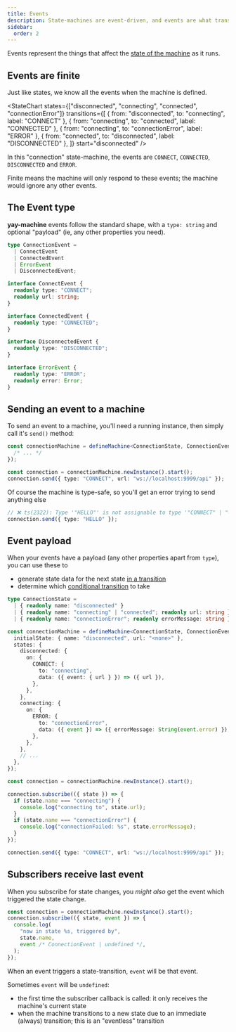 ```yaml
---
title: Events
description: State-machines are event-driven, and events are what transition a state-machine from one state to another
sidebar:
  order: 2
---
```


Events represent the things that affect the [state of the machine](/reference/state/) as it runs.

## Events are finite

Just like states, we know all the events when the machine is defined.


<StateChart
  states={["disconnected", "connecting", "connected", "connectionError"]}
  transitions={[
    { from: "disconnected", to: "connecting", label: "CONNECT" },
    { from: "connecting", to: "connected", label: "CONNECTED" },
    { from: "connecting", to: "connectionError", label: "ERROR" },
    { from: "connected", to: "disconnected", label: "DISCONNECTED" },
  ]}
  start="disconnected"
/>

In this "connection" state-machine, the events are `CONNECT`, `CONNECTED`, `DISCONNECTED` and `ERROR`.

Finite means the machine will only respond to these events; the machine would ignore any other events.

## The Event type

**yay-machine** events follow the standard shape, with a `type: string` and optional "payload" (ie, any other properties you need).

```typescript
type ConnectionEvent =
  | ConnectEvent
  | ConnectedEvent
  | ErrorEvent
  | DisconnectedEvent;

interface ConnectEvent {
  readonly type: "CONNECT";
  readonly url: string;
}

interface ConnectedEvent {
  readonly type: "CONNECTED";
}

interface DisconnectedEvent {
  readonly type: "DISCONNECTED";
}

interface ErrorEvent {
  readonly type: "ERROR";
  readonly error: Error;
}
```

## Sending an event to a machine

To send an event to a machine, you'll need a running instance, then simply call it's `send()` method:

```typescript {4}
const connectionMachine = defineMachine<ConnectionState, ConnectionEvent>({
  /* ... */
});

const connection = connectionMachine.newInstance().start();
connection.send({ type: "CONNECT", url: "ws://localhost:9999/api" });
```

Of course the machine is type-safe, so you'll get an error trying to send anything else

```typescript "type: 'HELLO'"
// ❌ ts(2322): Type '"HELLO"' is not assignable to type '"CONNECT" | "CONNECTED"' | "DISCONNECTED"' | "ERROR"'.
connection.send({ type: "HELLO" });
```

## Event payload

When your events have a payload (any other properties apart from `type`), you can use these to

- generate state data for the next state [in a transition](/reference/transitions/)
- determine which [conditional transition](/reference/transitions/#conditional-transitions-when) to take

```typescript "data: ({ event: { url } }) => ({ url })" "data: ({ event }) => ({ errorMessage: String(event.error) })" "url: 'ws://localhost:9999/api'"
type ConnectionState =
  | { readonly name: "disconnected" }
  | { readonly name: "connecting" | "connected"; readonly url: string }
  | { readonly name: "connectionError"; readonly errorMessage: string };

const connectionMachine = defineMachine<ConnectionState, ConnectionEvent>({
  initialState: { name: "disconnected", url: "<none>" },
  states: {
    disconnected: {
      on: {
        CONNECT: {
          to: "connecting",
          data: ({ event: { url } }) => ({ url }),
        },
      },
    },
    connecting: {
      on: {
        ERROR: {
          to: "connectionError",
          data: ({ event }) => ({ errorMessage: String(event.error) }),
        },
      },
    },
    // ...
  },
});

const connection = connectionMachine.newInstance().start();

connection.subscribe(({ state }) => {
  if (state.name === "connecting") {
    console.log("connecting to", state.url);
  }
  if (state.name === "connectionError") {
    console.log("connectionFailed: %s", state.errorMessage);
  }
});

connection.send({ type: "CONNECT", url: "ws://localhost:9999/api" });
```

## Subscribers receive last event

When you subscribe for state changes, you _might also_ get the event which triggered the state change.

```typescript "event"
const connection = connectionMachine.newInstance().start();
connection.subscribe(({ state, event }) => {
  console.log(
    "now in state %s, triggered by",
    state.name,
    event /* ConnectionEvent | undefined */,
  );
});
```

When an event triggers a state-transition, `event` will be that event.

Sometimes `event` will be `undefined`:

- the first time the subscriber callback is called: it only receives the machine's current state
- when the machine transitions to a new state due to an immediate (always) transition; this is an "eventless" transition
